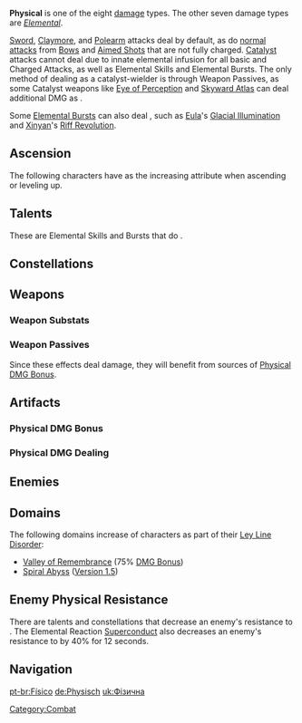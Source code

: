 {{Element Infobox}}
'''Physical''' is one of the eight [[damage]] types. The other seven damage types are ''[[Elemental]]''.

[[Sword]], [[Claymore]], and [[Polearm]] attacks deal {{Color|Physical DMG}} by default, as do [[Normal Attack|normal attacks]] from [[Bows]] and [[Aimed Shot]]s that are not fully charged. [[Catalyst]] attacks cannot deal {{Color|Physical DMG}} due to innate elemental infusion for all basic and Charged Attacks, as well as Elemental Skills and Elemental Bursts. The only method of dealing {{Color|Physical DMG}} as a catalyst-wielder is through Weapon Passives, as some Catalyst weapons like [[Eye of Perception]] and [[Skyward Atlas]] can deal additional DMG as {{Color|Physical DMG}}.

Some [[Elemental Burst]]s can also deal {{Color|Physical DMG}}, such as [[Eula]]'s [[Glacial Illumination]] and [[Xinyan]]'s [[Riff Revolution]].

==Ascension==
The following characters have {{Color|Physical DMG Bonus}} as the increasing attribute when ascending or leveling up.
{{Characters by Ascension Stat Table|Physical DMG Bonus}}

==Talents==
These are Elemental Skills and Bursts that do {{Color|Physical DMG}}.

{{Talents by Category Table|Physical DMG Talents}}

==Constellations==
{{Constellations by Category Table|Physical DMG Constellations}}

==Weapons==
===Weapon Substats===
{{Weapons by Category Table|type=Physical DMG Bonus Substat Weapons}}
===Weapon Passives===
Since these effects deal {{Color|Physical}} damage, they will benefit from sources of [[Damage Bonus/Physical|Physical DMG Bonus]]. {{Weapons by Category Table|type=Physical DMG Passive Weapons}}

==Artifacts==
===Physical DMG Bonus===
{{Artifacts by Category Table|Physical DMG Bonus Artifacts}}

===Physical DMG Dealing===
{{Artifacts by Category Table|Physical DMG Dealing Artifacts}}

==Enemies==
{{Enemies by Category List|header=1}}

==Domains==
The following domains increase {{Color|Physical DMG}} of characters as part of their [[Ley Line Disorder]]:
* [[Valley of Remembrance]] (75% [[DMG Bonus]])
* [[Spiral Abyss]] ([[Version 1.5]])

==Enemy Physical Resistance==
{{Main|Physical Resistance}}
There are talents and constellations that decrease an enemy's resistance to {{Color|Physical DMG}}. The Elemental Reaction [[Superconduct]] also decreases an enemy's resistance to {{Color|Physical DMG}} by 40% for 12 seconds.

==Navigation==
{{Element Navbox}}

[[pt-br:Físico]]
[[de:Physisch]]
[[uk:Фізична]]

[[Category:Combat]]